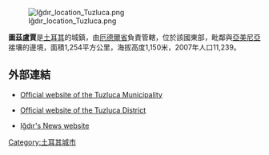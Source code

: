 [[Image:Iğdır_location_Tuzluca.png|right]]

'''圖茲盧賈'''是[[土耳其|土耳其]]的城鎮，由[[厄德爾省|厄德爾省]]負責管轄，位於該國東部，毗鄰與[[亞美尼亞|亞美尼亞]]接壤的邊境，面積1,254平方公里，海拔高度1,150米，2007年人口11,239。

==外部連結==
* {{tr icon}} [http://www.tuzluca.bel.tr Official website of the Tuzluca Municipality]{{Wayback|url=http://www.tuzluca.bel.tr/ |date=20081227002014 }}
* {{tr icon}} [http://www.tuzluca.gov.tr Official website of the Tuzluca District]{{Wayback|url=http://www.tuzluca.gov.tr/ |date=20141215074435 }}
* {{tr icon}} [https://web.archive.org/web/20080511132220/http://www.igdirhaber.net/ Iğdır's News website]

{{Turkey-geo-stub}}
[[Category:土耳其城市|Category:土耳其城市]]